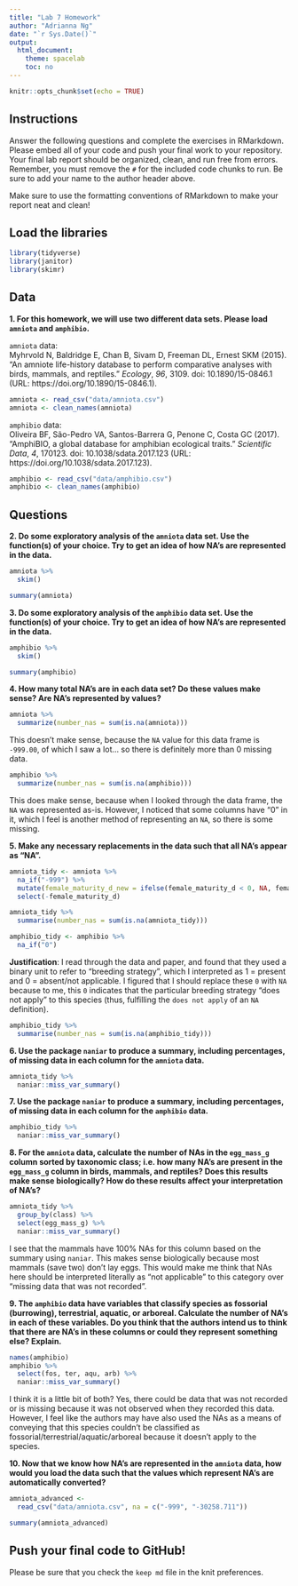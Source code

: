 ```yaml
---
title: "Lab 7 Homework"
author: "Adrianna Ng"
date: "`r Sys.Date()`"
output:
  html_document:
    theme: spacelab
    toc: no
---
```


```r
knitr::opts_chunk$set(echo = TRUE)
```

## Instructions
Answer the following questions and complete the exercises in RMarkdown. Please embed all of your code and push your final work to your repository. Your final lab report should be organized, clean, and run free from errors. Remember, you must remove the `#` for the included code chunks to run. Be sure to add your name to the author header above.  

Make sure to use the formatting conventions of RMarkdown to make your report neat and clean!  

## Load the libraries
```r
library(tidyverse)
library(janitor)
library(skimr)
``` 

## Data
**1. For this homework, we will use two different data sets. Please load `amniota` and `amphibio`.**  

`amniota` data:  
Myhrvold N, Baldridge E, Chan B, Sivam D, Freeman DL, Ernest SKM (2015). “An amniote life-history
database to perform comparative analyses with birds, mammals, and reptiles.” _Ecology_, *96*, 3109.
doi: 10.1890/15-0846.1 (URL: https://doi.org/10.1890/15-0846.1).
```r
amniota <- read_csv("data/amniota.csv")
amniota <- clean_names(amniota)
```

`amphibio` data:  
Oliveira BF, São-Pedro VA, Santos-Barrera G, Penone C, Costa GC (2017). “AmphiBIO, a global database
for amphibian ecological traits.” _Scientific Data_, *4*, 170123. doi: 10.1038/sdata.2017.123 (URL:
https://doi.org/10.1038/sdata.2017.123).
```r
amphibio <- read_csv("data/amphibio.csv")
amphibio <- clean_names(amphibio)
```

## Questions  
**2. Do some exploratory analysis of the `amniota` data set. Use the function(s) of your choice. Try to get an idea of how NA's are represented in the data.**  

```r
amniota %>% 
  skim()
```
```r
summary(amniota)
```

**3. Do some exploratory analysis of the `amphibio` data set. Use the function(s) of your choice. Try to get an idea of how NA's are represented in the data.**  

```r
amphibio %>% 
  skim()
```
```r
summary(amphibio)
```

**4. How many total NA's are in each data set? Do these values make sense? Are NA's represented by values?**   

```r
amniota %>% 
  summarize(number_nas = sum(is.na(amniota)))
```
This doesn't make sense, because the `NA` value for this data frame is `-999.00`, of which I saw a lot... so there is definitely more than 0 missing data.

```r
amphibio %>% 
  summarize(number_nas = sum(is.na(amphibio)))
```
This does make sense, because when I looked through the data frame, the `NA` was represented as-is. However, I noticed that some columns have "0" in it, which I feel is another method of representing an `NA`, so there is some missing.

**5. Make any necessary replacements in the data such that all NA's appear as "NA".**   
```r
amniota_tidy <- amniota %>%
  na_if("-999") %>% 
  mutate(female_maturity_d_new = ifelse(female_maturity_d < 0, NA, female_maturity_d)) %>% 
  select(-female_maturity_d)
```

```r
amniota_tidy %>% 
  summarise(number_nas = sum(is.na(amniota_tidy)))
```

```r
amphibio_tidy <- amphibio %>% 
  na_if("0")
```
**Justification**: I read through the data and paper, and found that they used a binary unit to refer to "breeding strategy", which I interpreted as 1 = present and 0 = absent/not applicable. I figured that I should replace these `0` with `NA` because to me, this `0` indicates that the particular breeding strategy "does not apply" to this species (thus, fulfilling the `does not apply` of an `NA` definition).

```r
amphibio_tidy %>% 
  summarise(number_nas = sum(is.na(amphibio_tidy)))
```

**6. Use the package `naniar` to produce a summary, including percentages, of missing data in each column for the `amniota` data.**  
```r
amniota_tidy %>% 
  naniar::miss_var_summary()
```

**7. Use the package `naniar` to produce a summary, including percentages, of missing data in each column for the `amphibio` data.**
```r
amphibio_tidy %>% 
  naniar::miss_var_summary()
```
**8. For the `amniota` data, calculate the number of NAs in the `egg_mass_g` column sorted by taxonomic class; i.e. how many NA's are present in the `egg_mass_g` column in birds, mammals, and reptiles? Does this results make sense biologically? How do these results affect your interpretation of NA's?**  

```r
amniota_tidy %>% 
  group_by(class) %>% 
  select(egg_mass_g) %>% 
  naniar::miss_var_summary()
```
I see that the mammals have 100% NAs for this column based on the summary using `naniar`. This makes sense biologically because most mammals (save two) don't lay eggs. This would make me think that NAs here should be interpreted literally as "not applicable" to this category over "missing data that was not recorded".

**9. The `amphibio` data have variables that classify species as fossorial (burrowing), terrestrial, aquatic, or arboreal. Calculate the number of NA's in each of these variables. Do you think that the authors intend us to think that there are NA's in these columns or could they represent something else? Explain.**
```r
names(amphibio)
amphibio %>% 
  select(fos, ter, aqu, arb) %>% 
  naniar::miss_var_summary()
```
I think it is a little bit of both? Yes, there could be data that was not recorded or is missing because it was not observed when they recorded this data. However, I feel like the authors may have also used the NAs as a means of conveying that this species couldn't be classified as fossorial/terrestrial/aquatic/arboreal because it doesn't apply to the species.

**10. Now that we know how NA's are represented in the `amniota` data, how would you load the data such that the values which represent NA's are automatically converted?**
```r
amniota_advanced <-
  read_csv("data/amniota.csv", na = c("-999", "-30258.711"))
```
```r
summary(amniota_advanced)
```

## Push your final code to GitHub!
Please be sure that you check the `keep md` file in the knit preferences.  